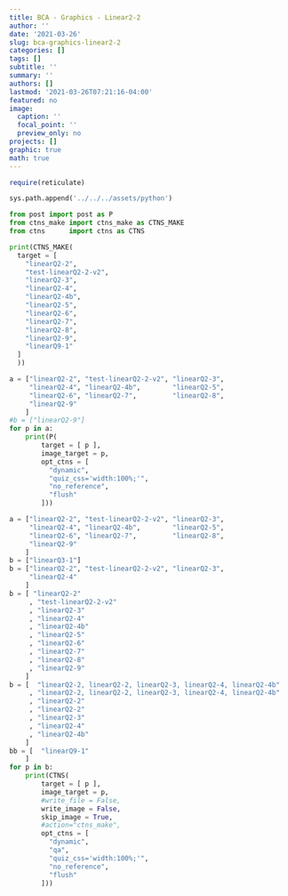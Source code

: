 ```yaml
---
title: BCA - Graphics - Linear2-2
author: ''
date: '2021-03-26'
slug: bca-graphics-linear2-2
categories: []
tags: []
subtitle: ''
summary: ''
authors: []
lastmod: '2021-03-26T07:21:16-04:00'
featured: no
image:
  caption: ''
  focal_point: ''
  preview_only: no
projects: []
graphic: true
math: true
---
```

```r
require(reticulate)
```

```python
sys.path.append('../../../assets/python')

from post import post as P
from ctns_make import ctns_make as CTNS_MAKE
from ctns      import ctns as CTNS
```

```python
print(CTNS_MAKE(
  target = [
    "linearQ2-2",
    "test-linearQ2-2-v2",
    "linearQ2-3",
    "linearQ2-4",
    "linearQ2-4b",
    "linearQ2-5",
    "linearQ2-6",
    "linearQ2-7",
    "linearQ2-8",
    "linearQ2-9",
    "linearQ9-1"
  ]
  ))
```

```python

a = ["linearQ2-2", "test-linearQ2-2-v2", "linearQ2-3", 
     "linearQ2-4", "linearQ2-4b",        "linearQ2-5", 
     "linearQ2-6", "linearQ2-7",         "linearQ2-8",
     "linearQ2-9"
    ]
#b = ["linearQ2-9"]
for p in a:
    print(P(
        target = [ p ], 
        image_target = p,
        opt_ctns = [
          "dynamic",
          "quiz_css='width:100%;'", 
          "no_reference",
          "flush"
        ]))
```

```python

a = ["linearQ2-2", "test-linearQ2-2-v2", "linearQ2-3", 
     "linearQ2-4", "linearQ2-4b",        "linearQ2-5", 
     "linearQ2-6", "linearQ2-7",         "linearQ2-8",
     "linearQ2-9"
    ]
b = ["linearQ3-1"]
b = ["linearQ2-2", "test-linearQ2-2-v2", "linearQ2-3",
     "linearQ2-4"
    ]
b = [ "linearQ2-2"
     , "test-linearQ2-2-v2"
     , "linearQ2-3"
     , "linearQ2-4"
     , "linearQ2-4b"
     , "linearQ2-5"
     , "linearQ2-6"
     , "linearQ2-7"
     , "linearQ2-8"
     , "linearQ2-9"
    ]
b = [  "linearQ2-2, linearQ2-2, linearQ2-3, linearQ2-4, linearQ2-4b"
     , "linearQ2-2, linearQ2-2, linearQ2-3, linearQ2-4, linearQ2-4b"
     , "linearQ2-2"
     , "linearQ2-2"
     , "linearQ2-3"
     , "linearQ2-4"
     , "linearQ2-4b"
    ]
bb = [  "linearQ9-1"
    ]
for p in b:
    print(CTNS(
        target = [ p ], 
        image_target = p,
        #write_file = False,
        write_image = False,
        skip_image = True,
        #action="ctns_make",
        opt_ctns = [
          "dynamic",
          "qa",
          "quiz_css='width:100%;'", 
          "no_reference",
          "flush"
        ]))
```
